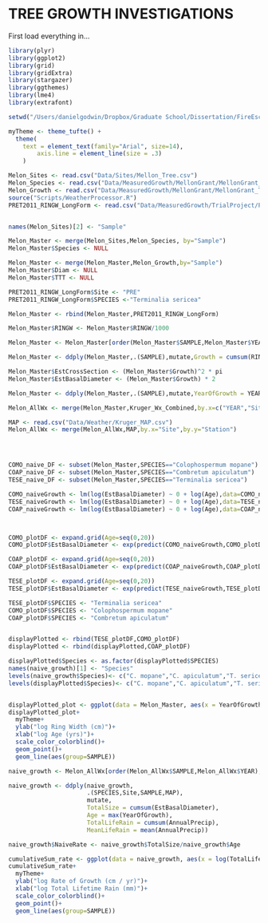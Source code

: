 TREE GROWTH INVESTIGATIONS
========================================================
First load everything in...
```r
library(plyr)
library(ggplot2)
library(grid)
library(gridExtra)
library(stargazer)
library(ggthemes)
library(lme4)
library(extrafont)

setwd("/Users/danielgodwin/Dropbox/Graduate School/Dissertation/FireEscapeModel_Git/")

myTheme <- theme_tufte() +
  theme(
    text = element_text(family="Arial", size=14),
        axis.line = element_line(size = .3)
    )

```


```r
Melon_Sites <- read.csv("Data/Sites/Mellon_Tree.csv")
Melon_Species <- read.csv("Data/MeasuredGrowth/MellonGrant/MellonGrant_Species.csv")
Melon_Growth <- read.csv("Data/MeasuredGrowth/MellonGrant/MellonGrant_TreeGrowth_LongForm.csv")
source("Scripts/WeatherProcessor.R")
PRET2011_RINGW_LongForm <- read.csv("Data/MeasuredGrowth/TrialProject/PRET2011_RINGW_LongForm.csv")


names(Melon_Sites)[2] <- "Sample"

Melon_Master <- merge(Melon_Sites,Melon_Species, by="Sample")
Melon_Master$Species <- NULL

Melon_Master <- merge(Melon_Master,Melon_Growth,by="Sample")
Melon_Master$Diam <- NULL
Melon_Master$TTT <- NULL

PRET2011_RINGW_LongForm$Site <- "PRE"
PRET2011_RINGW_LongForm$SPECIES <-"Terminalia sericea"

Melon_Master <- rbind(Melon_Master,PRET2011_RINGW_LongForm)

Melon_Master$RINGW <- Melon_Master$RINGW/1000

Melon_Master <- Melon_Master[order(Melon_Master$SAMPLE,Melon_Master$YEAR),]

Melon_Master <- ddply(Melon_Master,.(SAMPLE),mutate,Growth = cumsum(RINGW))

Melon_Master$EstCrossSection <- (Melon_Master$Growth)^2 * pi
Melon_Master$EstBasalDiameter <- (Melon_Master$Growth) * 2

Melon_Master <- ddply(Melon_Master,.(SAMPLE),mutate,YearOfGrowth = YEAR - min(YEAR)+1)

Melon_AllWx <- merge(Melon_Master,Kruger_Wx_Combined,by.x=c("YEAR","Site"),by.y=c("Year","Station"))

MAP <- read.csv("Data/Weather/Kruger_MAP.csv")
Melon_AllWx <- merge(Melon_AllWx,MAP,by.x="Site",by.y="Station")




COMO_naive_DF <- subset(Melon_Master,SPECIES=="Colophospermum mopane")
COAP_naive_DF <- subset(Melon_Master,SPECIES=="Combretum apiculatum")
TESE_naive_DF <- subset(Melon_Master,SPECIES=="Terminalia sericea")

COMO_naiveGrowth <- lm(log(EstBasalDiameter) ~ 0 + log(Age),data=COMO_naive_DF)
TESE_naiveGrowth <- lm(log(EstBasalDiameter) ~ 0 + log(Age),data=TESE_naive_DF)
COAP_naiveGrowth <- lm(log(EstBasalDiameter) ~ 0 + log(Age),data=COAP_naive_DF)                       



COMO_plotDF <- expand.grid(Age=seq(0,20))
COMO_plotDF$EstBasalDiameter <- exp(predict(COMO_naiveGrowth,COMO_plotDF))

COAP_plotDF <- expand.grid(Age=seq(0,20))
COAP_plotDF$EstBasalDiameter <- exp(predict(COAP_naiveGrowth,COAP_plotDF))

TESE_plotDF <- expand.grid(Age=seq(0,20))
TESE_plotDF$EstBasalDiameter <- exp(predict(TESE_naiveGrowth,TESE_plotDF))

TESE_plotDF$SPECIES <- "Terminalia sericea"
COMO_plotDF$SPECIES <- "Colophospermum mopane"
COAP_plotDF$SPECIES <- "Combretum apiculatum"


displayPlotted <- rbind(TESE_plotDF,COMO_plotDF)
displayPlotted <- rbind(displayPlotted,COAP_plotDF)

displayPlotted$Species <- as.factor(displayPlotted$SPECIES)
names(naive_growth)[1] <- "Species"
levels(naive_growth$Species)<- c("C. mopane","C. apiculatum","T. sericea")
levels(displayPlotted$Species)<- c("C. mopane","C. apiculatum","T. sericea")



```


```r
displayPlotted_plot <- ggplot(data = Melon_Master, aes(x = YearOfGrowth, y=EstBasalDiameter,colour=SPECIES,group=SAMPLE))
displayPlotted_plot+
  myTheme+
  ylab("log Ring Width (cm)")+
  xlab("log Age (yrs)")+
  scale_color_colorblind()+
  geom_point()+
  geom_line(aes(group=SAMPLE))
```

```r
naive_growth <- Melon_AllWx[order(Melon_AllWx$SAMPLE,Melon_AllWx$YEAR),]

naive_growth <- ddply(naive_growth,
                      .(SPECIES,Site,SAMPLE,MAP),
                      mutate,
                      TotalSize = cumsum(EstBasalDiameter),
                      Age = max(YearOfGrowth),
                      TotalLifeRain = cumsum(AnnualPrecip),
                      MeanLifeRain = mean(AnnualPrecip))

naive_growth$NaiveRate <- naive_growth$TotalSize/naive_growth$Age
```

```r
cumulativeSum_rate <- ggplot(data = naive_growth, aes(x = log(TotalLifeRain), y=log(TotalSize),colour=SPECIES,group=SAMPLE))
cumulativeSum_rate+
  myTheme+
  ylab("log Rate of Growth (cm / yr)")+
  xlab("log Total Lifetime Rain (mm)")+
  scale_color_colorblind()+
  geom_point()+
  geom_line(aes(group=SAMPLE))
```